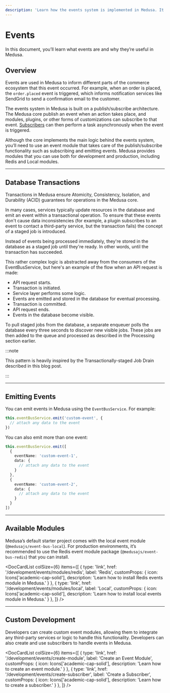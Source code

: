 ```yaml
---
description: 'Learn how the events system is implemented in Medusa. It is built on a publish-subscribe architecture. The Medusa core publishes events when certain actions take place.'
---
```



# Events

In this document, you’ll learn what events are and why they’re useful in Medusa.

## Overview

Events are used in Medusa to inform different parts of the commerce ecosystem that this event occurred. For example, when an order is placed, the `order.placed` event is triggered, which informs notification services like SendGrid to send a confirmation email to the customer.

The events system in Medusa is built on a publish/subscribe architecture. The Medusa core publish an event when an action takes place, and modules, plugins, or other forms of customizations can subscribe to that event. [Subscribers](./subscribers.mdx) can then perform a task asynchronously when the event is triggered.

Although the core implements the main logic behind the events system, you’ll need to use an event module that takes care of the publish/subscribe functionality such as subscribing and emitting events. Medusa provides modules that you can use both for development and production, including Redis and Local modules.

---

## Database Transactions

Transactions in Medusa ensure Atomicity, Consistency, Isolation, and Durability (ACID) guarantees for operations in the Medusa core.

In many cases, services typically update resources in the database and emit an event within a transactional operation. To ensure that these events don't cause data inconsistencies (for example, a plugin subscribes to an event to contact a third-party service, but the transaction fails) the concept of a staged job is introduced.

Instead of events being processed immediately, they're stored in the database as a staged job until they're ready. In other words, until the transaction has succeeded.

This rather complex logic is abstracted away from the consumers of the EventBusService, but here's an example of the flow when an API request is made:

- API request starts.
- Transaction is initiated.
- Service layer performs some logic.
- Events are emitted and stored in the database for eventual processing.
- Transaction is committed.
- API request ends.
- Events in the database become visible.

To pull staged jobs from the database, a separate enqueuer polls the database every three seconds to discover new visible jobs. These jobs are then added to the queue and processed as described in the Processing section earlier.

:::note

This pattern is heavily inspired by the Transactionally-staged Job Drain described in this blog post.

:::

---

## Emitting Events

You can emit events in Medusa using the `EventBusService`. For example:

```ts
this.eventBusService.emit('custom-event', {
  // attach any data to the event
})
```

You can also emit more than one event:

```ts
this.eventBusService.emit([
  {
    eventName: 'custom-event-1',
    data: {
      // attach any data to the event
    }
  },
  {
    eventName: 'custom-event-2',
    data: {
      // attach any data to the event
    }
  }
])
```

---

## Available Modules

Medusa’s default starter project comes with the local event module (`@medusajs/event-bus-local`). For production environments, it’s recommended to use the Redis event module package (`@medusajs/event-bus-redis`) that you can install.

<DocCardList colSize={6} items={[
  {
    type: 'link',
    href: '/development/events/modules/redis',
    label: 'Redis',
    customProps: {
      icon: Icons['academic-cap-solid'],
      description: 'Learn how to install Redis events module in Medusa.'
    }
  },
  {
    type: 'link',
    href: '/development/events/modules/local',
    label: 'Local',
    customProps: {
      icon: Icons['academic-cap-solid'],
      description: 'Learn how to install local events module in Medusa.'
    }
  },
]} />

---

## Custom Development

Developers can create custom event modules, allowing them to integrate any third-party services or logic to handle this functionality. Developers can also create and use subscribers to handle events in Medusa.

<DocCardList colSize={6} items={[
  {
    type: 'link',
    href: '/development/events/create-module',
    label: 'Create an Event Module',
    customProps: {
      icon: Icons['academic-cap-solid'],
      description: 'Learn how to create an event module.'
    }
  },
  {
    type: 'link',
    href: '/development/events/create-subscriber',
    label: 'Create a Subscriber',
    customProps: {
      icon: Icons['academic-cap-solid'],
      description: 'Learn how to create a subscriber.'
    }
  },
]} />
